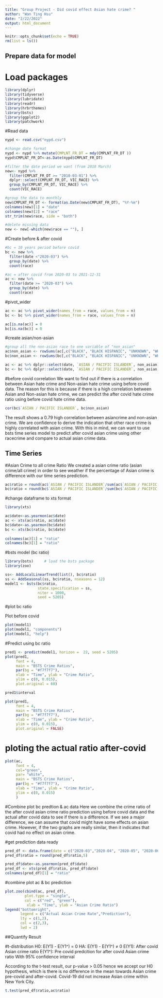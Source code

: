 ```yaml
---
title: "Group Project - Did covid effect Asian hate crime? "
author: "Wan Ting Hsu"
date: "2/22/2022"
output: html_document
---
```


```r
knitr::opts_chunk$set(echo = TRUE)
rm(list = ls())
```

## Prepare data for model
# Load packages
```r
library(dplyr)
library(tidyverse)
library(lubridate)
library(readr)
library(hrbrthemes)
library(bsts)
library(ggplot2)
library(patchwork)
```

#Read data 
```r

nypd <- read.csv("nypd.csv")

```

```r
#change date format
nypd <- nypd %>% mutate(CMPLNT_FR_DT = mdy(CMPLNT_FR_DT ))
nypd$CMPLNT_FR_DT<-as.Date(nypd$CMPLNT_FR_DT)  

#filter the date period we want (from 2010 March)
new<- nypd %>% 
  filter(CMPLNT_FR_DT >= "2010-03-01") %>%
  dplyr::select(CMPLNT_FR_DT, VIC_RACE) %>%
  group_by(CMPLNT_FR_DT, VIC_RACE) %>%
  count(VIC_RACE)

#group the data to monthly
new$CMPLNT_FR_DT <- format(as.Date(new$CMPLNT_FR_DT), "%Y-%m")
colnames(new)[1] = "date"
colnames(new)[2] = "race"
str_trim(new$race, side = "both")

#delete missing data
new <- new[-which(new$race == ""), ]

```


#Create before & after covid
```r
#bc = 10 years period before covid 
bc <- new %>%
  filter(date <"2020-03") %>%
  group_by(date) %>%
  count(race) 

#ac = after covid from 2020-03 to 2021-12-31
ac <- new %>%
  filter(date >= "2020-03") %>%
  group_by(date) %>%
  count(race)
```



#pivot_wider
```r
ac <- ac %>% pivot_wider(names_from = race, values_from = n)
bc <- bc %>% pivot_wider(names_from = race, values_from = n)

ac[is.na(ac)] = 0
bc[is.na(bc)] = 0
```

#create asian/non-asian
```r
#group all the non-asian race to one variable of "non_asian"
ac$non_asian <- rowSums(ac[,c("BLACK", "BLACK HISPANIC", "UNKNOWN", "WHITE", "WHITE HISPANIC", "AMERICAN INDIAN/ALASKAN NATIVE")])
bc$non_asian <- rowSums(bc[,c("BLACK", "BLACK HISPANIC", "UNKNOWN", "WHITE", "WHITE HISPANIC", "AMERICAN INDIAN/ALASKAN NATIVE")])
```

```r
ac <- ac %>% dplyr::select(date, `ASIAN / PACIFIC ISLANDER`, non_asian)
bc <- bc %>% dplyr::select(date, `ASIAN / PACIFIC ISLANDER`, non_asian)
```



#before covid correlation
We want to find out if there is a correlation between Asian hate crime and Non-asian hate crime using before covid data. The reason for this is because if there is a high correlation between Asian and Non-asian hate crime, we can predict the after covid hate crime ratio using before covid hate crime data. 
```r

cor(bc$`ASIAN / PACIFIC ISLANDER`, bc$non_asian)

```

The result shows a 0.79 high correlation between asiancrime and non-asian crime. We are confidence to derive the indication that other race  crime is highly correlated with asian crime. With this in mind, we can want to use bsts time series model to predict after covid asian crime using other racecrime and compare to actual asian crime data. 




## Time Series

#Asian Crime to all crime Ratio
We created a asian crime ratio (asian crime/all crime) in order to see weather if the percentage of Asian crime is difference with our time series prediction. 
```r
ac$ratio = round(ac$`ASIAN / PACIFIC ISLANDER`/sum(ac$`ASIAN / PACIFIC ISLANDER`,ac$non_asian),5)
bc$ratio = round(bc$`ASIAN / PACIFIC ISLANDER`/sum(bc$`ASIAN / PACIFIC ISLANDER`,bc$non_asian),5)
```




#change dataframe to xts format

```r

library(xts)

ac$date<-as.yearmon(ac$date)
ac <- xts(ac$ratio, ac$date)
bc$date<-as.yearmon(bc$date)
bc <- xts(bc$ratio, bc$date)
  
colnames(ac)[1] = "ratio"
colnames(bc)[1] = "ratio"

```


#bsts model (bc ratio) 
```r
library(bsts)     # load the bsts package
library(zoo)

ss<- AddLocalLinearTrend(list(), bc$ratio)
ss <- AddSeasonal(ss, bc$ratio, nseasons = 12)
model1 <- bsts(bc$ratio,
               state.specification = ss,
               niter = 1000,
               seed = 5205)
```


#plot bc ratio

Plot before covid 
```r
plot(model1)
plot(model1, "components")
plot(model1, "help")


```
#Predict using bc ratio

```r
pred1 <- predict(model1, horizon =  22, seed = 5205)
plot(pred1, 
     font = 4,
     main = "BSTS Crime Ratios",
     par(bg = "#f7f7f7"),
     xlab = "Time", ylab = "Crime Ratio", 
     ylim = c(0, 0.015), 
     plot.original = 60)
```

```r
pred1$interval
```


```r
plot(pred1, 
     font = 4,
     main = "BSTS Crime Ratios",
     par(bg = "#f7f7f7"),
     xlab = "Time", ylab = "Crime Ratio", 
     ylim = c(0, 0.015), 
     plot.original = FALSE)
```


# ploting the actual ratio after-covid
```r
plot(ac,     
     font = 4,
     col="green",
     par= "white",
     main = "BSTS Crime Ratios",
     par(bg = "#f7f7f7"),
     xlab = "Time", ylab = "Crime Ratio", 
     ylim = c(0, 0.015)
     )
```



#Combine plot bc predtion & ac data
Here we combine the crime ratio of the after covid asian crime ratio prediction using before covid data and the actual after covid data to see if there is a difference. If we see a major difference, we can assume that covid might have some effects on asian  crime. However, if the two graphs are really similar, then it indicates that covid had no effect on asian  crime.

#get prediction data ready
```r
pred_df <- data.frame(date = c("2020-03","2020-04", "2020-05", "2020-06","2020-07", "2020-08","2020-09", "2020-10","2020-11", "2020-12" , "2021-01", "2021-02", "2021-03", "2021-04", "2021-05", "2021-06", "2021-07", "2021-08", "2021-09", "2021-10", "2021-11", "2021-12"), ratio = pred1$mean)
pred_df$ratio = round(pred_df$ratio,5)

pred_df$date<-as.yearmon(pred_df$date)
pred_df <- xts(pred_df$ratio, pred_df$date)
colnames(pred_df)[1] = "ratio"
```

#combine plot ac & bc prediction
```r

plot.zoo(cbind(ac, pred_df), 
         plot.type = "single", 
         col = c("red", "green"),
          xlab = "Time", ylab = "Asian Crime Ratio")
legend("bottomright", 
       legend = c("Actual Asian Crime Rate","Prediction"),
       lty = c(1,2),
       col = c(2,3),
       lwd = 2)
```



##Quantify Result

#t-distribution
H0: E(Y1) - E(Y1^) = 0
HA: E(Y1) - E(Y1^) ≠ 0
E(Y1): After covid Asian  crime ratio
E(Y1^): Pre covid predcition for after covid Asian crime ratio
With 95% confidence interval


According to the t-test result, our p-value > 0.05 hence we accept our H0 hypothesis, which is there is no difference in the mean towards Asian crime pre-covid and after-covid. Covid-19 did not increase Asian crime within New York City. 
```r
t.test(pred_df$ratio,ac$ratio)
```







